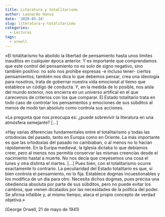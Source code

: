 ```yaml
---
title: Literatura y totalitarismo
author: Leonardo Hansa
date: '2020-05-24'
slug: literatura-y-totalitarismo
categories:
  - Lecturas
tags:
  - orwell
---
```


«El totalitarismo ha abolido la libertad de pensamiento hasta unos límites inauditos en cualquier época anterior. Y es importante que comprendamos que este control del pensamiento no es solo de signo negativo, sino también positivo: no solo nos prohíbe expresas -e incluso tener- ciertos pensamientos; también nos dica lo que debemos pensar, crea una ideología para nosotros, trata de gobernar nuestra vida emocional al tiemo que establece un código de conducta. Y, en la medida de lo posible, nos aísla del mundo exterior, nos encierra en un universo artifical en el que carecemos de criterios con los que comparar. El Estado totalitario trata en todo caso de controlar los pensamientos y emociones de sus súbditos al menos de modo tan absoluto como controla sus acciones. 

»La pregunta que nos preocupa es: ¿puede sobrevivir la literatura en una atmósfera semejante? [...]

»Hay varias diferencias fundamentales entre el totalitarismo y todas las ortodoxias del pasado, tanto en Europa como en Oriente. La más importante es que las ortodoxias del pasado no cambiaban, o al menos no lo hacían rápidamente. En la Euripa medieval, la Iglesia dictaba lo que debíamos creer, pero al menos nos permitía conservar las mismas creencias desde el nacimiento hastal a muerte. No nos decía que creyésemos una cosa el lunes y otra distinta el martes. [...] Pues bien, con el totalitarismo ocurre exactamente lo contrario. La peculiaridad del Estado totalitario es que, si bien controla el pensamiento, no lo fija. Establece dogmas incuestionables y los modifica de un día para otro. Necesita dichos dogmas, pues precisa una obediencia absoluta por parte de sus súbditos, pero no puede evitar los cambios, que vienen dicatados por las necesidades de la política del poder. Se afirma infalible y, al mismo tiempo, ataca el propio concepto de verdad objetiva.»

(George Orwell, 21 de mayo de 1941)

